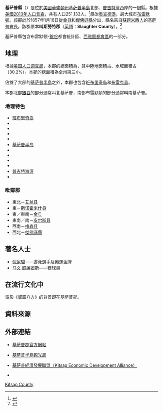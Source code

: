 {{noteTA
|G1=USState
|1=zh-hans:基萨普;zh-hk:基沙普;zh-tw:基薩普;
|2=zh-hans:县;zh-hk:縣;zh-tw:郡;
}}
{{Infobox U.S. County
| county  = 基萨普郡 
| state = 華盛頓州 
| en county  = Kitsap County
| en state = Washington 
| seal =  
| map = Map of Washington highlighting Kitsap County.svg
| map size = 225
| founded = 1857年1月16日
| seat = [[奥查德港_(华盛顿州)|奥查德港]] 
| largest city wl = [[布雷默顿|布雷默顿]]
| area = 1,466 [[km²|km²]] (566 [[平方英里|mi²]]) 
| area land = 1,023 km² (395 mi²) 
| area water = 443 km² (171 mi²) 
| area percentage = 30.2%
| census yr = 2013
| pop = 253,968（估計）
| density = 244.7
| time zone = 太平洋时区
| UTC offset = -8
| DST offset = -7
| web = www.kitsapgov.com
}}
'''基萨普縣'''（{{lang-en|Kitsap County}}）是位於[[美國|美國]][[華盛頓州|華盛頓州]][[基萨普半島|基萨普半島]]北部、[[普吉特灣|普吉特灣]]西岸的一個縣。根據[[美國2010年人口普查|美國2010年人口普查]]，共有人口251,133人。<ref name="QF">{{cite web |title=State & County QuickFacts |url=http://quickfacts.census.gov/qfd/states/53/53035.html |publisher=United States Census Bureau |accessdate=2014年1月7日 |deadurl=yes |archiveurl=https://www.webcitation.org/608kBHG7n?url=http://quickfacts.census.gov/qfd/states/53/53035.html |archivedate=2011年7月13日 }}</ref>縣治[[奥查德港_(华盛顿州)|奥查德港]]{{GR|6}}，最大城市[[布雷默顿_(华盛顿州)|布雷默顿]]。該郡於於1857年1月16日從[[金县_(华盛顿州)|金县]]和[[傑佛遜縣_(華盛頓州)|傑佛遜縣]]分出，縣名來自[[蘇跨米西人|蘇跨米西人]]的[[基萨普酋長|基萨普酋長]]。該郡原本叫'''斯勞特郡'''（[[英語|英語]]：'''Slaughter  County'''）。<ref name=historylink>{{cite web|title=Milestones for Washington State History — Part 2: 1851 to 1900|url=http://www.historylink.org/essays/output.cfm?file_id=5380|date=March 6, 2003|publisher=[[HistoryLink.org|HistoryLink.org]]|accessdate=2014-07-26|archive-date=2008-01-19|archive-url=https://web.archive.org/web/20080119155050/http://www.historylink.org/essays/output.cfm?file_id=5380|dead-url=no}}</ref>

基萨普縣包含布雷默顿-[[銀谷_(華盛頓州)|銀谷]]都會統計區、[[西雅圖都會區|西雅圖都會區]]的一部分。

== 地理 ==
根據[[美国人口调查局|美国人口调查局]]，本郡的總面積為{{convert|566|sqmi|disp=flip}}，其中陸地面積占{{convert|395|sqmi|disp=flip}}、水域面積占{{convert|171|sqmi|disp=flip}} （30.2%）。{{GR|1}}本郡的總面積為全州第三小。

佔據了大部的[[基萨普半島|基萨普半島]]之外，本郡也包含[[班布里奇岛|班布里奇岛]]和[[布雷克島|布雷克島]]。

本郡北部[[銀谷_(華盛頓州)|銀谷]]的部分通常叫北基萨普，南部布雷默頓的部分通常叫南基萨普。

=== 地理特色 ===
{{div col}}
*[[班布里奇岛|班布里奇岛]]
*{{Link-en|布雷克島 (華盛頓州)|Blake Island|布雷克島}}
*{{Link-en|科爾弗斯海峽|Colvos Passage}}
*{{Link-en|戴斯灣|Dyes Inlet}}
*{{link-en|胡德峡湾|Hood Canal}}
*[[基萨普半岛|基萨普半岛]]
*{{link-en|自由灣|Liberty Bay}}
*{{link-en|賭港|Port Gamble, Washington}}
*{{link-en|麥迪遜港|Port Madison}}
*{{link-en|奥查德港|Port Orchard}}
*[[普吉特海湾|普吉特海湾]]
*{{link-en|辛克萊灣|Sinclair Inlet}}
{{div col end}}

=== 毗鄰郡 ===
*東北－[[艾兰县_(华盛顿州)|艾兰县]]
*東－[[斯诺霍米什县_(华盛顿州)|斯诺霍米什县]]
*東／東南－[[金县_(华盛顿州)|金县]]
*東南／南－[[皮尔斯县_(华盛顿州)|皮尔斯县]]
*西南－[[梅森县_(华盛顿州)|梅森县]]
*西北－[[傑佛遜縣_(華盛頓州)|傑佛遜縣]]

{{Geographic Location
|中央    = 基萨普郡
|北      = 
|東北    = [[艾兰县_(华盛顿州)|艾兰县]]
|東      = [[斯诺霍米什县_(华盛顿州)|斯诺霍米什县]]
|東南    = [[金县_(华盛顿州)|金县]]
|南      = [[皮尔斯县_(华盛顿州)|皮尔斯县]]
|西南    = [[梅森县_(华盛顿州)|梅森县]]
|西      = 
|西北    = [[傑佛遜縣_(華盛頓州)|傑佛遜縣]]
}}

== 著名人士 ==
*[[倪家駿|倪家駿]]——游泳選手及奧運金牌
*[[马文·威廉姆斯|马文·威廉姆斯]]——籃球員

== 在流行文化中 ==
電影《[[威震八方|威震八方]]》的背景即在基萨普郡。

== 資料來源 ==
{{Reflist}}

== 外部連結 ==
{{commons category|Kitsap County, Washington}}
* {{en}} [http://www.kitsapgov.com/ 基萨普郡官方網站]{{Wayback|url=http://www.kitsapgov.com/ |date=20110222215559 }}
* {{en}} [http://visitkitsap.com/ 基萨普半島觀光局]{{Wayback|url=http://visitkitsap.com/ |date=20140626132545 }}
* {{en}} [http://www.kitsapeda.org/ 基萨普經濟發展聯盟（Kitsap Economic Development Alliance）]{{Wayback|url=http://www.kitsapeda.org/ |date=20140517223926 }}
* {{en}} {{dmoz|Regional/North_America/United_States/Washington/Counties/Kitsap/}}

{{Kitsap County, Washington}}
{{Washington}}

[[Category:华盛顿州行政区划|Kitsap County]]